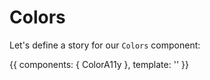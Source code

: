 

<Meta title="Core|ColorsA11y" component={ColorA11y} />

# Colors

Let's define a story for our `Colors` component:

<Story name="all">
  {{
    components: { ColorA11y },
    template: '<color-a11y />'
  }}
</Story>
